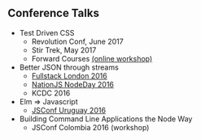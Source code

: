 ## Conference Talks
- Test Driven CSS
  - Revolution Conf, June 2017
  - Stir Trek, May 2017
  - Forward Courses [(online workshop)]( https://forwardcourses.com/workshops/119 )
- Better JSON through streams
  - [Fullstack London 2016]( https://skillsmatter.com/skillscasts/8160-better-json-through-streams )
  - [NationJS NodeDay 2016]( https://vimeopro.com/user24051491/nationjs-node-day-march-11-2016/video/169948440 )
  - KCDC 2016
- Elm => Javascript
  - [JSConf Uruguay 2016]( https://www.youtube.com/watch?v=UmxPZpam7o0 )
- Building Command Line Applications the Node Way
  - JSConf Colombia 2016 (workshop)

